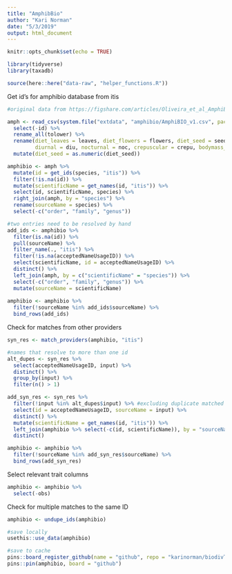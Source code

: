 ```yaml
---
title: "AmphibBio"
author: "Kari Norman"
date: "5/3/2019"
output: html_document
---
```


```r
knitr::opts_chunk$set(echo = TRUE)
```

```r
library(tidyverse)
library(taxadb)

source(here::here("data-raw", "helper_functions.R"))
```

Get id's for amphibio database from itis
```r
#original data from https://figshare.com/articles/Oliveira_et_al_AmphiBIO_v1/4644424

amph <- read_csv(system.file("extdata", "amphibio/AmphiBIO_v1.csv", package = "biodivTS")) %>%
  select(-id) %>%
  rename_all(tolower) %>%
  rename(diet_leaves = leaves, diet_flowers = flowers, diet_seed = seeds, diet_fruit = fruits, diet_inv = arthro, diet_vert = vert,
         diurnal = diu, nocturnal = noc, crepuscular = crepu, bodymass_value = body_mass_g) %>%
  mutate(diet_seed = as.numeric(diet_seed))

amphibio <- amph %>%
  mutate(id = get_ids(species, "itis")) %>%
  filter(!is.na(id)) %>%
  mutate(scientificName = get_names(id, "itis")) %>%
  select(id, scientificName, species) %>%
  right_join(amph, by = "species") %>%
  rename(sourceName = species) %>%
  select(-c("order", "family", "genus")) 

#two entries need to be resolved by hand
add_ids <- amphibio %>%
  filter(is.na(id)) %>%
  pull(sourceName) %>%
  filter_name(., "itis") %>%
  filter(!is.na(acceptedNameUsageID)) %>%
  select(scientificName, id = acceptedNameUsageID) %>%
  distinct() %>%
  left_join(amph, by = c("scientificName" = "species")) %>%
  select(-c("order", "family", "genus")) %>%
  mutate(sourceName = scientificName)
  
amphibio <- amphibio %>% 
  filter(!sourceName %in% add_ids$sourceName) %>%
  bind_rows(add_ids)
```

Check for matches from other providers
```r
syn_res <- match_providers(amphibio, "itis")

#names that resolve to more than one id
alt_dupes <- syn_res %>%
  select(acceptedNameUsageID, input) %>%
  distinct() %>%
  group_by(input) %>%
  filter(n() > 1)

add_syn_res <- syn_res %>% 
  filter(!input %in% alt_dupes$input) %>% #excluding duplicate matched species
  select(id = acceptedNameUsageID, sourceName = input) %>%
  distinct() %>%
  mutate(scientificName = get_names(id, "itis")) %>%
  left_join(amphibio %>% select(-c(id, scientificName)), by = "sourceName", na_matches =  "never") %>%
  distinct()

amphibio <- amphibio %>% 
  filter(!sourceName %in% add_syn_res$sourceName) %>%
  bind_rows(add_syn_res)
```

Select relevant trait columns
```r
amphibio <- amphibio %>%
  select(-obs)
```

Check for multiple matches to the same ID
```r
amphibio <- undupe_ids(amphibio)
```

```r
#save locally
usethis::use_data(amphibio)

#save to cache
pins::board_register_github(name = "github", repo = "karinorman/biodivTS_data", branch = "master")
pins::pin(amphibio, board = "github")
```

